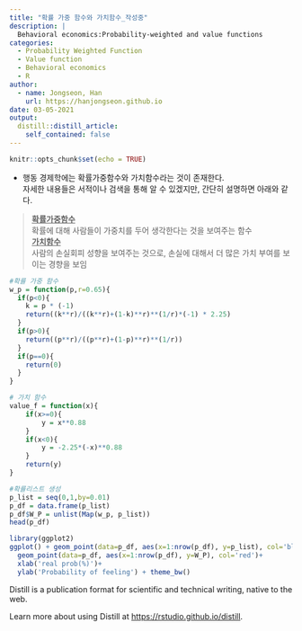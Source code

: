 ```yaml
---
title: "확률 가중 함수와 가치함수_작성중"
description: |
  Behavioral economics:Probability-weighted and value functions
categories:
  - Probability Weighted Function
  - Value function
  - Behavioral economics
  - R
author:
  - name: Jongseon, Han
    url: https://hanjongseon.github.io
date: 03-05-2021
output:
  distill::distill_article:
    self_contained: false
---
```



```r
knitr::opts_chunk$set(echo = TRUE)
```

- 행동 경제학에는 확률가중함수와 가치함수라는 것이 존재한다.<br/>
자세한 내용들은 서적이나 검색을 통해 알 수 있겠지만, 간단히 설명하면 아래와 같다.

><u>**확률가중함수**</u><br/>확률에 대해 사람들이 가중치를 두어 생각한다는 것을 보여주는 함수<br/>
><u>**가치함수**</u><br/>사람의 손실회피 성향을 보여주는 것으로, 손실에 대해서 더 많은 가치 부여를 보이는 경향을 보임



```r

#확률 가중 함수
w_p = function(p,r=0.65){
  if(p<0){
    k = p * (-1)
    return((k**r)/((k**r)+(1-k)**r)**(1/r)*(-1) * 2.25)
  }
  if(p>0){
    return((p**r)/((p**r)+(1-p)**r)**(1/r))
  }
  if(p==0){
    return(0)
  }
}

# 가치 함수
value_f = function(x){
    if(x>=0){
        y = x**0.88
    }
    if(x<0){
        y = -2.25*(-x)**0.88
    }
    return(y)
}

#확률리스트 생성
p_list = seq(0,1,by=0.01)
p_df = data.frame(p_list)
p_df$W_P = unlist(Map(w_p, p_list))
head(p_df)

library(ggplot2)
ggplot() + geom_point(data=p_df, aes(x=1:nrow(p_df), y=p_list), col='blue')+
  geom_point(data=p_df, aes(x=1:nrow(p_df), y=W_P), col='red')+
  xlab('real prob(%)')+
  ylab('Probability of feeling') + theme_bw()

```



Distill is a publication format for scientific and technical writing, native to the web.

Learn more about using Distill at <https://rstudio.github.io/distill>.


